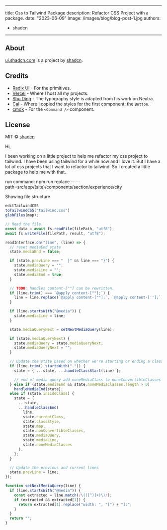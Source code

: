 
---
title: Css to Tailwind Package
description: Refactor CSS Project with a package.
date: "2023-06-09"
image: /images/blog/blog-post-1.jpg
authors:
  - shadcn
---

## About

[ui.shadcn.com](https://ui.shadcn.com) is a project by [shadcn](https://shadcn.com).

## Credits

- [Radix UI](https://radix-ui.com) - For the primitives.
- [Vercel](https://vercel.com) - Where I host all my projects.
- [Shu Ding](https://shud.in) - The typography style is adapted from his work on Nextra.
- [Cal](https://cal.com) - Where I copied the styles for the first component: the `Button`.
- [cmdk](https://cmdk.paco.me) - For the `<Command />` component.

## License

MIT © [shadcn](https://shadcn.com)

Hi,

I been working on a little project to help me refactor my css project to tailwind.
I have been using tailwind for a while now and I love it. But I have a lot of css projects that
I want to refactor to tailwind. So I created a little package to help me with that.

run command:
npm run replace -- --path=src/app/\(site\)/components/section/experience/city

<Diagram name="blog-post-tw-to-css-file-structure" height={385} width={410} alt="Zero." >
Showing file structure.
</Diagram>

```js Main.js
editTailwindCSS
toTailwindCSS("tailwind.css")
globFiles(map);
```

```js edit-tailwind-css.js
// Read the file
const data = await fs.readFile(filePath, "utf8");
await fs.writeFile(filePath, result, "utf8");
```

```js to-tailwind-css.js
readInterface.on("line", (line) => {
  // reset mediaEnd state
  state.mediaEnd = false;

  if (state.prevLine === "  }" && line === "}") {
    state.mediaQuery = "";
    state.mediaLine = "";
    state.mediaEnd = true;
  }

  // TODO: handles content-[""] can be rewritten.
  if (line.trim() === `@apply content-[""];`) {
    line = line.replace(`@apply content-[""];`, `@apply content-[''];`);
  }

  if (line.startsWith("@media")) {
    state.mediaLine = line;
  }

  state.mediaQueryNext = setNextMediaQuery(line);

  if (state.mediaQueryNext) {
    state.mediaQuery = state.mediaQueryNext;
    state.mediaQueryNext = "";
  }

  // Update the state based on whether we're starting or ending a class
  if (line.trim().startsWith(".")) {
    state = { ...state, ...handleClassStart(line) };

    // end of media query add noneMediaClass to noneConvertibleClasses
  } else if (state.mediaEnd && state.noneMediaClasses.length > 0)
    handleMediaEnd(state);
  else if (state.insideClass) {
    state = {
      ...state,
      ...handleClassEnd(
        line,
        state.currentClass,
        state.classStyle,
        state.map,
        state.nonConvertibleClasses,
        state.mediaQuery,
        state.mediaLine,
        state.noneMediaClasses
      ),
    };
  }

  // Update the previous and current lines
  state.prevLine = line;
});
```

```js
function setNextMediaQuery(line) {
  if (line.startsWith("@media")) {
    const extracted = line.match(/\(([^)]+)\)/);
    if (extracted && extracted[1]) {
      return extracted[1].replace("width: ", "[") + "]:";
    }
  }
  return "";
}
```